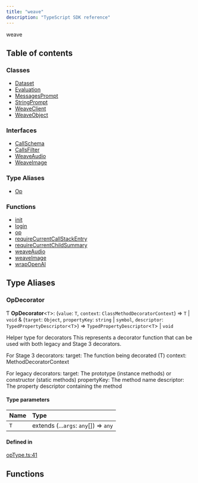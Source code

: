 ```yaml
---
title: "weave"
description: "TypeScript SDK reference"
---
```


weave



## Table of contents

### Classes

- [Dataset](./classes/Dataset)
- [Evaluation](./classes/Evaluation)
- [MessagesPrompt](./classes/MessagesPrompt)
- [StringPrompt](./classes/StringPrompt)
- [WeaveClient](./classes/WeaveClient)
- [WeaveObject](./classes/WeaveObject)

### Interfaces

- [CallSchema](./interfaces/CallSchema)
- [CallsFilter](./interfaces/CallsFilter)
- [WeaveAudio](./interfaces/WeaveAudio)
- [WeaveImage](./interfaces/WeaveImage)


### Type Aliases

- [Op](./type-aliases/Op)

### Functions

- [init](./functions/init)
- [login](./functions/login)
- [op](./functions/op)
- [requireCurrentCallStackEntry](./functions/requireCurrentCallStackEntry)
- [requireCurrentChildSummary](./functions/requireCurrentChildSummary)
- [weaveAudio](./functions/weaveAudio)
- [weaveImage](./functions/weaveImage)
- [wrapOpenAI](./functions/wrapOpenAI)

## Type Aliases


### OpDecorator

Ƭ **OpDecorator**\<`T`\>: (`value`: `T`, `context`: `ClassMethodDecoratorContext`) => `T` \| `void` & (`target`: `Object`, `propertyKey`: `string` \| `symbol`, `descriptor`: `TypedPropertyDescriptor`\<`T`\>) => `TypedPropertyDescriptor`\<`T`\> \| `void`

Helper type for decorators
This represents a decorator function that can be used with both legacy and Stage 3 decorators.

For Stage 3 decorators:
  target: The function being decorated (T)
  context: MethodDecoratorContext

For legacy decorators:
  target: The prototype (instance methods) or constructor (static methods)
  propertyKey: The method name
  descriptor: The property descriptor containing the method

#### Type parameters

| Name | Type |
| :------ | :------ |
| `T` | extends (...`args`: `any`[]) => `any` |

#### Defined in

[opType.ts:41](https://github.com/wandb/weave/blob/b1d9129c93572ba073682dba39c7e414a0627f7e/sdks/node/src/opType.ts#L41)

## Functions








